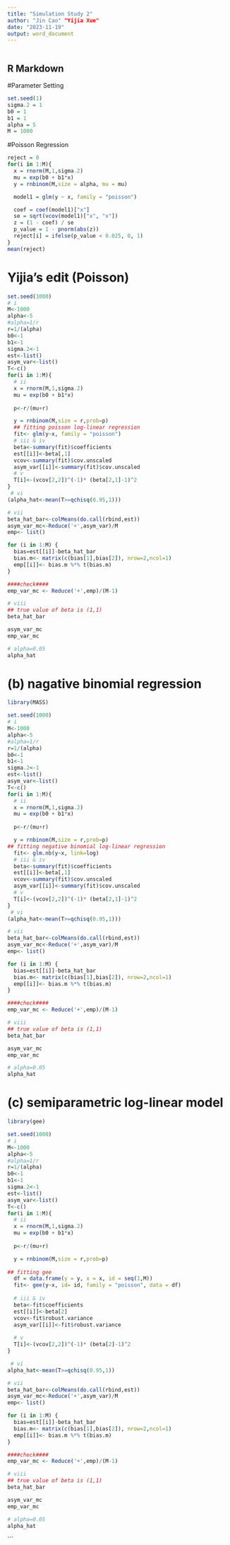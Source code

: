 ```yaml
---
title: "Simulation Study 2"
author: "Jin Cao" "Yijia Xue"
date: "2023-11-19"
output: word_document
---
```


```r

```

## R Markdown
#Parameter Setting
```r
set.seed(1)
sigma.2 = 1
b0 = 1
b1 = 1
alpha = 5
M = 1000
```

#Poisson Regression
```r
reject = 0
for(i in 1:M){
  x = rnorm(M,1,sigma.2) 
  mu = exp(b0 + b1*x)
  y = rnbinom(M,size = alpha, mu = mu)

  model1 = glm(y ~ x, family = "poisson")

  coef = coef(model1)["x"]
  se = sqrt(vcov(model1)["x", "x"])
  z = (1 - coef) / se
  p_value = 1 - pnorm(abs(z))
  reject[i] = ifelse(p_value < 0.025, 0, 1)
}
mean(reject)
```


# Yijia's edit (Poisson)

```r
set.seed(1000)
# i
M<-1000
alpha<-5
#alpha=1/r
r=1/(alpha)
b0<-1
b1<-1
sigma.2<-1
est<-list()
asym_var<-list()
T<-c()
for(i in 1:M){
  # ii
  x = rnorm(M,1,sigma.2) 
  mu = exp(b0 + b1*x)
  
  p<-r/(mu+r)

  y = rnbinom(M,size = r,prob=p)
  ## fitting poisson log-linear regression
  fit<- glm(y~x, family = "poisson")
  # iii & iv
  beta<-summary(fit)$coefficients
  est[[i]]<-beta[,1]
  vcov<-summary(fit)$cov.unscaled
  asym_var[[i]]<-summary(fit)$cov.unscaled
  # v
  T[i]<-(vcov[2,2])^(-1)* (beta[2,1]-1)^2
}
 # vi
(alpha_hat<-mean(T>=qchisq(0.95,1)))

# vii
beta_hat_bar<-colMeans(do.call(rbind,est))
asym_var_mc<-Reduce('+',asym_var)/M
emp<- list()

for (i in 1:M) {
  bias=est[[i]]-beta_hat_bar
  bias.m<- matrix(c(bias[1],bias[2]), nrow=2,ncol=1)
  emp[[i]]<- bias.m %*% t(bias.m)
}

####check####
emp_var_mc <- Reduce('+',emp)/(M-1)

# viii
## true value of beta is (1,1)
beta_hat_bar

asym_var_mc
emp_var_mc

# alpha=0.05
alpha_hat
```

# (b) nagative binomial regression

```r
library(MASS)

set.seed(1000)
# i
M<-1000
alpha<-5
#alpha=1/r
r=1/(alpha)
b0<-1
b1<-1
sigma.2<-1
est<-list()
asym_var<-list()
T<-c()
for(i in 1:M){
  # ii
  x = rnorm(M,1,sigma.2) 
  mu = exp(b0 + b1*x)
  
  p<-r/(mu+r)

  y = rnbinom(M,size = r,prob=p)
## fitting negative binomial log-linear regression
  fit<- glm.nb(y~x, link=log)
  # iii & iv
  beta<-summary(fit)$coefficients
  est[[i]]<-beta[,1]
  vcov<-summary(fit)$cov.unscaled
  asym_var[[i]]<-summary(fit)$cov.unscaled
  # v
  T[i]<-(vcov[2,2])^(-1)* (beta[2,1]-1)^2
}
 # vi
(alpha_hat<-mean(T>=qchisq(0.95,1)))

# vii
beta_hat_bar<-colMeans(do.call(rbind,est))
asym_var_mc<-Reduce('+',asym_var)/M
emp<- list()

for (i in 1:M) {
  bias=est[[i]]-beta_hat_bar
  bias.m<- matrix(c(bias[1],bias[2]), nrow=2,ncol=1)
  emp[[i]]<- bias.m %*% t(bias.m)
}

####check####
emp_var_mc <- Reduce('+',emp)/(M-1)

# viii
## true value of beta is (1,1)
beta_hat_bar

asym_var_mc
emp_var_mc

# alpha=0.05
alpha_hat
```

# (c) semiparametric log-linear model

```r
library(gee)

set.seed(1000)
# i
M<-1000
alpha<-5
#alpha=1/r
r=1/(alpha)
b0<-1
b1<-1
sigma.2<-1
est<-list()
asym_var<-list()
T<-c()
for(i in 1:M){
  # ii
  x = rnorm(M,1,sigma.2) 
  mu = exp(b0 + b1*x)
  
  p<-r/(mu+r)

  y = rnbinom(M,size = r,prob=p)
  
## fitting gee
  df = data.frame(y = y, x = x, id = seq(1,M))
  fit<- gee(y~x, id= id, family = "poisson", data = df)
  
  # iii & iv
  beta<-fit$coefficients
  est[[i]]<-beta[2]
  vcov<-fit$robust.variance
  asym_var[[i]]<-fit$robust.variance
  
  # v
  T[i]<-(vcov[2,2])^(-1)* (beta[2]-1)^2
}

 # vi
alpha_hat<-mean(T>=qchisq(0.95,1))

# vii
beta_hat_bar<-colMeans(do.call(rbind,est))
asym_var_mc<-Reduce('+',asym_var)/M
emp<- list()

for (i in 1:M) {
  bias=est[[i]]-beta_hat_bar
  bias.m<- matrix(c(bias[1],bias[2]), nrow=2,ncol=1)
  emp[[i]]<- bias.m %*% t(bias.m)
}

####check####
emp_var_mc <- Reduce('+',emp)/(M-1)

# viii
## true value of beta is (1,1)
beta_hat_bar

asym_var_mc
emp_var_mc

# alpha=0.05
alpha_hat
```
```



